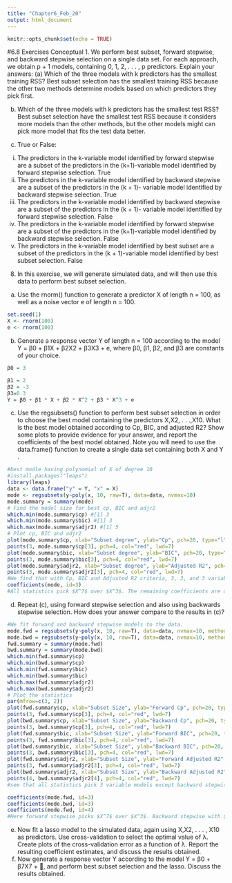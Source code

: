 ```yaml
---
title: "Chapter6_Feb_20"
output: html_document
---
```


```r
knitr::opts_chunk$set(echo = TRUE)
```
#6.8 Exercises
Conceptual
1. We perform best subset, forward stepwise, and backward stepwise
selection on a single data set. For each approach, we obtain p + 1
models, containing 0, 1, 2, . . . , p predictors. Explain your answers:
(a) Which of the three models with k predictors has the smallest
training RSS?
Best subset selection has the smallest training RSS because the other two methods determine models based on which predictors they pick first. 

(b) Which of the three models with k predictors has the smallest
test RSS?
Best subset selection have the smallest test RSS because it considers more models than the other methods, but the other models might can pick more model that fits the test data better.

(c) True or False:
i. The predictors in the k-variable model identified by forward
stepwise are a subset of the predictors in the (k+1)-variable
model identified by forward stepwise selection.
True
ii. The predictors in the k-variable model identified by backward
stepwise are a subset of the predictors in the (k + 1)-
variable model identified by backward stepwise selection.
True
iii. The predictors in the k-variable model identified by backward
stepwise are a subset of the predictors in the (k + 1)-
variable model identified by forward stepwise selection.
False
iv. The predictors in the k-variable model identified by forward
stepwise are a subset of the predictors in the (k+1)-variable
model identified by backward stepwise selection.
False
v. The predictors in the k-variable model identified by best
subset are a subset of the predictors in the (k + 1)-variable
model identified by best subset selection.
False

8. In this exercise, we will generate simulated data, and will then use
this data to perform best subset selection.

(a) Use the rnorm() function to generate a predictor X of length
n = 100, as well as a noise vector e of length n = 100.

```r
set.seed(1)
X <- rnorm(100)
e <- rnorm(100)
```

(b) Generate a response vector Y of length n = 100 according to
the model
Y = β0 + β1X + β2X2 + β3X3 + e,
where β0, β1, β2, and β3 are constants of your choice.

```r
β0 = 3 

β1 = 2 
β2 = -3 
β3=0.3
Y = β0 + β1 * X + β2 * X^2 + β3 * X^3 + e
```

(c) Use the regsubsets() function to perform best subset selection
in order to choose the best model containing the predictors
X,X2, . . .,X10. What is the best model obtained according to
Cp, BIC, and adjusted R2? Show some plots to provide evidence
for your answer, and report the coefficients of the best model obtained.
Note you will need to use the data.frame() function to
create a single data set containing both X and Y .

```r
#best modle having polynomial of X of degree 10
#install.packages("leaps")
library(leaps)
data <- data.frame("y" = Y, "x" = X)
mode <- regsubsets(y~poly(x, 10, raw=T), data=data, nvmax=10)
mode.summary = summary(mode)
# Find the model size for best cp, BIC and adjr2
which.min(mode.summary$cp) #[1] 3
which.min(mode.summary$bic) #[1] 3
which.max(mode.summary$adjr2) #[1] 5
# Plot cp, BIC and adjr2
plot(mode.summary$cp, xlab="Subset degree", ylab="Cp", pch=20, type="l")
points(3, mode.summary$cp[3], pch=4, col="red", lwd=7)
plot(mode.summary$bic, xlab="Subset degree", ylab="BIC", pch=20, type="l")
points(3, mode.summary$bic[3], pch=4, col="red", lwd=7)
plot(mode.summary$adjr2, xlab="Subset degree", ylab="Adjusted R2", pch=20, type="l")
points(3, mode.summary$adjr2[3], pch=4, col="red", lwd=7)
#We find that with Cp, BIC and Adjusted R2 criteria, 3, 3, and 3 variable models are respectively picked.
coefficients(mode, id=3)
#All statistics pick $X^7$ over $X^3$. The remaining coefficients are quite close to $\beta$ s.
```

(d) Repeat (c), using forward stepwise selection and also using backwards
stepwise selection. How does your answer compare to the
results in (c)?

```r
#We fit forward and backward stepwise models to the data.
mode.fwd = regsubsets(y~poly(x, 10, raw=T), data=data, nvmax=10, method="forward")
mode.bwd = regsubsets(y~poly(x, 10, raw=T), data=data, nvmax=10, method="backward")
fwd.summary = summary(mode.fwd)
bwd.summary = summary(mode.bwd)
which.min(fwd.summary$cp)
which.min(bwd.summary$cp)
which.min(fwd.summary$bic)
which.min(bwd.summary$bic)
which.max(fwd.summary$adjr2)
which.max(bwd.summary$adjr2)
# Plot the statistics
par(mfrow=c(3, 2))
plot(fwd.summary$cp, xlab="Subset Size", ylab="Forward Cp", pch=20, type="l")
points(3, fwd.summary$cp[3], pch=4, col="red", lwd=7)
plot(bwd.summary$cp, xlab="Subset Size", ylab="Backward Cp", pch=20, type="l")
points(3, bwd.summary$cp[3], pch=4, col="red", lwd=7)
plot(fwd.summary$bic, xlab="Subset Size", ylab="Forward BIC", pch=20, type="l")
points(3, fwd.summary$bic[3], pch=4, col="red", lwd=7)
plot(bwd.summary$bic, xlab="Subset Size", ylab="Backward BIC", pch=20, type="l")
points(3, bwd.summary$bic[3], pch=4, col="red", lwd=7)
plot(fwd.summary$adjr2, xlab="Subset Size", ylab="Forward Adjusted R2", pch=20, type="l")
points(3, fwd.summary$adjr2[3], pch=4, col="red", lwd=7)
plot(bwd.summary$adjr2, xlab="Subset Size", ylab="Backward Adjusted R2", pch=20, type="l")
points(4, bwd.summary$adjr2[4], pch=4, col="red", lwd=7)
#see that all statistics pick 3 variable models except backward stepwise with adjusted R2. Here are the coefficients

coefficients(mode.fwd, id=3)
coefficients(mode.bwd, id=3)
coefficients(mode.fwd, id=4)
#Here forward stepwise picks $X^7$ over $X^3$. Backward stepwise with $3$ variables picks $X^9$ while backward stepwise with $4$ variables picks $X^4$ and $X^7$. All other coefficients are close to $\beta$ s.
```

(e) Now fit a lasso model to the simulated data, again using X,X2,
. . . , X10 as predictors. Use cross-validation to select the optimal
value of λ. Create plots of the cross-validation error as a function
of λ. Report the resulting coefficient estimates, and discuss the
results obtained.
(f) Now generate a response vector Y according to the model
Y = β0 + β7X7 + ,
and perform best subset selection and the lasso. Discuss the
results obtained.